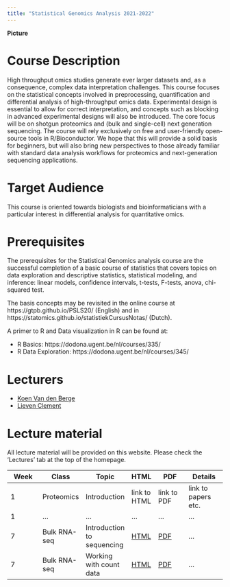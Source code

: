 ```yaml
---
title: "Statistical Genomics Analysis 2021-2022"
---
```



**Picture**

# Course Description

High throughput omics studies generate ever larger datasets and, as a consequence, complex data interpretation challenges. This course focuses on the statistical concepts involved in preprocessing, quantification and differential analysis of high-throughput omics data. Experimental design is essential to allow for correct interpretation, and concepts such as blocking in advanced experimental designs will also be introduced. The core focus will be on shotgun proteomics and (bulk and single-cell) next generation sequencing. The course will rely exclusively on free and user-friendly open-source tools in R/Bioconductor. We hope that this will provide a solid basis for beginners, but will also bring new perspectives to those already familiar with standard data analysis workflows for proteomics and next-generation sequencing applications.

# Target Audience

This course is oriented towards biologists and bioinformaticians with a particular interest in differential analysis for quantitative omics.

# Prerequisites

The prerequisites for the Statistical Genomics analysis course are the successful completion of a basic course of statistics that covers topics on data exploration and descriptive statistics, statistical modeling, and inference: linear models, confidence intervals, t-tests, F-tests, anova, chi-squared test.

The basis concepts may be revisited in the online course at https://gtpb.github.io/PSLS20/ (English) and in https://statomics.github.io/statistiekCursusNotas/ (Dutch).

A primer to R and Data visualization in R can be found at:

 - R Basics: https://dodona.ugent.be/nl/courses/335/
 - R Data Exploration: https://dodona.ugent.be/nl/courses/345/

# Lecturers

 - [Koen Van den Berge](https://koenvandenberge.github.io/)
 - [Lieven Clement](https://statomics.github.io/pages/about.html)
 
# Lecture material

All lecture material will be provided on this website. Please check the 'Lectures' tab at the top of the homepage.


| Week | Class | Topic | HTML | PDF | Details |
|------|-------|------|----|------|-------|
| 1 | Proteomics | Introduction | link to HTML | link to PDF | link to papers etc. |
| 1 | ... | ... | ... | ... | ... |
| 7 | Bulk RNA-seq | Introduction to sequencing | [HTML](./sequencing_intro.html) | [PDF](./sequencing_countData.pdf) | ... |
| 7 | Bulk RNA-seq | Working with count data | [HTML](./sequencing_countData.html) | [PDF](./sequencing_countData.pdf) | ... |
